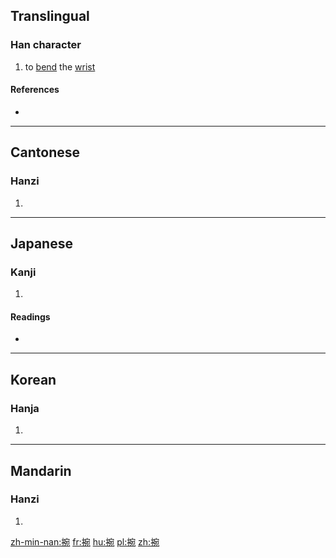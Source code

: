 ==Translingual==

===Han character===
{{Han char|rn=64|rad=手|as=08|sn=11|four=5301<sub>2</sub>|canj=手十弓山 (QJNU)|ids=⿰[[扌]][[宛]]}}

# to [[bend]] the [[wrist]]

====References====
* {{Han ref|kx=0434.260|dkj=12181|dj=0784.060|hdz=31907.020|uh=6365|ud=25445|bh=D567|bd=54631}}

----

==Cantonese==

===Hanzi===
{{yue-hanzi|jyut=[[wun2]]|y=wun2}}

# {{defn|lang=yue|sort=手08}}

----

==Japanese==

===Kanji===
{{ja-kanji|grade=|rs=手08}}

# {{defn|lang=ja|sort=手08}}

====Readings====
* {{ja-readings|on=[[わん]] (wan), [[うつ]] (utsu), [[うち]] (uchi)|kun=[[うで]] (ude)}}

----

==Korean==

===Hanja===
{{ko-hanja|hangeul=완|rv=wan|mr=wan}}

# {{defn|lang=ko|sort=手08}}

----

==Mandarin==

===Hanzi===
{{cmn-hanzi|pin=[[wàn]] ([[wan4]])|wg=wan<sup>4</sup>}}

# {{defn|lang=cmn|sort=手08}}

[[zh-min-nan:捥]]
[[fr:捥]]
[[hu:捥]]
[[pl:捥]]
[[zh:捥]]